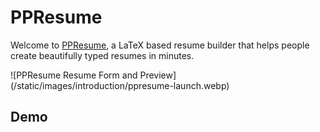 
# PPResume

Welcome to
[PPResume](https://ppresume.com/?utm_source=ppresume&utm_medium=doc&utm_campaign=introduction),
a LaTeX based resume builder that helps people create beautifully typed resumes
in minutes.

<Bleed>
  ![PPResume Resume Form and
  Preview](/static/images/introduction/ppresume-launch.webp)
</Bleed>

## Demo

<YouTube youTubeId="mYqSTsCw3KI" />
